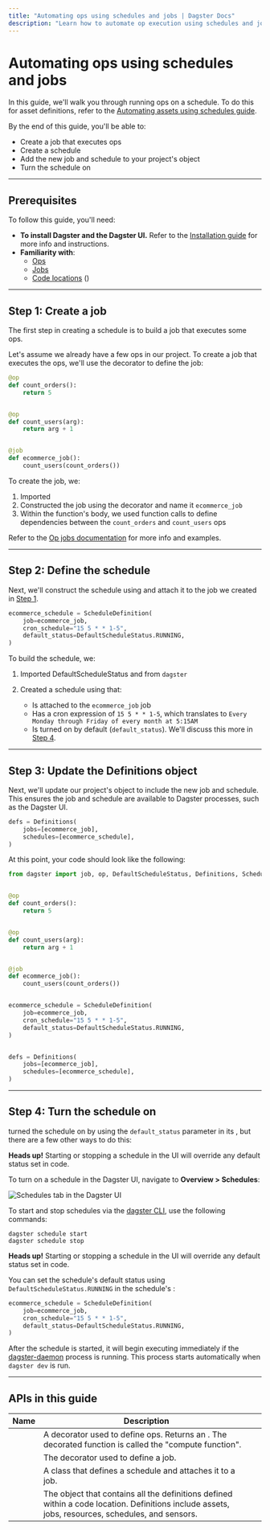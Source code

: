 ```yaml
---
title: "Automating ops using schedules and jobs | Dagster Docs"
description: "Learn how to automate op execution using schedules and jobs."
---
```


# Automating ops using schedules and jobs

In this guide, we'll walk you through running ops on a schedule. To do this for asset definitions, refer to the [Automating assets using schedules guide](/concepts/automation/schedules/automating-assets-schedules-jobs).

By the end of this guide, you'll be able to:

- Create a job that executes ops
- Create a schedule
- Add the new job and schedule to your project's <PyObject object="Definitions" /> object
- Turn the schedule on

---

## Prerequisites

To follow this guide, you'll need:

- **To install Dagster and the Dagster UI.** Refer to the [Installation guide](/getting-started/install) for more info and instructions.
- **Familiarity with**:
  - [Ops](/concepts/ops-jobs-graphs/ops)
  - [Jobs](/concepts/ops-jobs-graphs/jobs)
  - [Code locations](/concepts/code-locations) (<PyObject object="Definitions" />)

---

## Step 1: Create a job

The first step in creating a schedule is to build a job that executes some ops.

Let's assume we already have a few ops in our project. To create a job that executes the ops, we'll use the <PyObject object="job" decorator /> decorator to define the job:

```python file=concepts/partitions_schedules_sensors/schedules/basic_op_schedule.py startafter=start_op_job endbefore=end_op_job
@op
def count_orders():
    return 5


@op
def count_users(arg):
    return arg + 1


@job
def ecommerce_job():
    count_users(count_orders())
```

To create the job, we:

1. Imported <PyObject object="job" />
2. Constructed the job using the <PyObject object="job" decorator /> decorator and name it `ecommerce_job`
3. Within the <PyObject object="job" decorator /> function's body, we used function calls to define dependencies between the `count_orders` and `count_users` ops

Refer to the [Op jobs documentation](/concepts/ops-jobs-graphs/op-jobs) for more info and examples.

---

## Step 2: Define the schedule

Next, we'll construct the schedule using <PyObject object="ScheduleDefinition" /> and attach it to the job we created in [Step 1](#step-1-create-a-job).

```python file=concepts/partitions_schedules_sensors/schedules/basic_op_schedule.py startafter=start_schedule endbefore=end_schedule
ecommerce_schedule = ScheduleDefinition(
    job=ecommerce_job,
    cron_schedule="15 5 * * 1-5",
    default_status=DefaultScheduleStatus.RUNNING,
)
```

To build the schedule, we:

1. Imported DefaultScheduleStatus and <PyObject object="ScheduleDefinition" /> from `dagster`
2. Created a schedule using <PyObject object="ScheduleDefinition" /> that:

   - Is attached to the `ecommerce_job` job
   - Has a cron expression of `15 5 * * 1-5`, which translates to `Every Monday through Friday of every month at 5:15AM`
   - Is turned on by default (`default_status`). We'll discuss this more in [Step 4](#step-4-turn-the-schedule-on).

---

## Step 3: Update the Definitions object

Next, we'll update our project's <PyObject object="Definitions" /> object to include the new job and schedule. This ensures the job and schedule are available to Dagster processes, such as the Dagster UI.

```python file=concepts/partitions_schedules_sensors/schedules/basic_op_schedule.py startafter=start_definitions endbefore=end_definitions
defs = Definitions(
    jobs=[ecommerce_job],
    schedules=[ecommerce_schedule],
)
```

At this point, your code should look like the following:

```python file=concepts/partitions_schedules_sensors/schedules/basic_op_schedule.py lines=3-5,7-21,25-31,35-38
from dagster import job, op, DefaultScheduleStatus, Definitions, ScheduleDefinition


@op
def count_orders():
    return 5


@op
def count_users(arg):
    return arg + 1


@job
def ecommerce_job():
    count_users(count_orders())


ecommerce_schedule = ScheduleDefinition(
    job=ecommerce_job,
    cron_schedule="15 5 * * 1-5",
    default_status=DefaultScheduleStatus.RUNNING,
)


defs = Definitions(
    jobs=[ecommerce_job],
    schedules=[ecommerce_schedule],
)
```

---

## Step 4: Turn the schedule on

turned the schedule on by using the `default_status` parameter in its <PyObject object="ScheduleDefinition" />, but there are a few other ways to do this:

<TabGroup>
<TabItem name="Dagster UI">

<Note>
  <strong>Heads up!</strong> Starting or stopping a schedule in the UI will
  override any default status set in code.
</Note>

To turn on a schedule in the Dagster UI, navigate to **Overview > Schedules**:

<!-- ![Schedules tab in the Dagster UI](/images/concepts/partitions-schedules-sensors/schedules/schedules-tab-toggle.png) -->

<Image
alt="Schedules tab in the Dagster UI"
src="/images/concepts/partitions-schedules-sensors/schedules/schedules-tab-toggle.png"
width={1920}
height={512}
/>

</TabItem>
<TabItem name="CLI">

To start and stop schedules via the [dagster CLI](/\_apidocs/cli#dagster-schedule), use the following commands:

```shell
dagster schedule start
dagster schedule stop
```

</TabItem>
<TabItem name="Python code">

<Note>
  <strong>Heads up!</strong> Starting or stopping a schedule in the UI will
  override any default status set in code.
</Note>

You can set the schedule's default status using `DefaultScheduleStatus.RUNNING` in the schedule's <PyObject object="ScheduleDefinition" />:

```python file=concepts/partitions_schedules_sensors/schedules/basic_op_schedule.py startafter=start_schedule endbefore=end_schedule
ecommerce_schedule = ScheduleDefinition(
    job=ecommerce_job,
    cron_schedule="15 5 * * 1-5",
    default_status=DefaultScheduleStatus.RUNNING,
)
```

</TabItem>
</TabGroup>

After the schedule is started, it will begin executing immediately if the [dagster-daemon](/deployment/dagster-daemon) process is running. This process starts automatically when `dagster dev` is run.

<!-- TODO: Refer to the [Troubleshooting schedules](/concepts/schedules/troubleshooting) guide if the schedule has been started but isn't submitting runs. -->

---

<!-- TODO: ## What's next?

That's it! At this point, you should have a working, running schedule in your Dagster project. From here, you can:

- Check out the [Schedule examples](/concepts/schedules/examples) for ideas and inspiration
- Create [tests for your schedules](/concepts/schedules/testing) to make sure things are running smoothly
- Refer to the [Automating pipelines guide](/guides/dagster/automating-pipelines) for more pipeline automation ideas

--- -->

## APIs in this guide

| Name                                     | Description                                                                                                                                       |   |
| ---------------------------------------- | ------------------------------------------------------------------------------------------------------------------------------------------------- | - |
| <PyObject object="op" decorator />       | A decorator used to define ops. Returns an <PyObject object="OpDefinition" />. The decorated function is called the "compute function".           |   |
| <PyObject object="job" decorator />      | The decorator used to define a job.                                                                                                               |   |
| <PyObject object="ScheduleDefinition" /> | A class that defines a schedule and attaches it to a job.                                                                                         |   |
| <PyObject object="Definitions" />        | The object that contains all the definitions defined within a code location. Definitions include assets, jobs, resources, schedules, and sensors. |   |

<!-- TODO: ---

## Related

<ArticleList>
  <ArticleListItem
    title="Defining schedules for ops"
    href="/concepts/schedules/running-ops"
  ></ArticleListItem>
  <ArticleListItem
    title="Testing schedules"
    href="/concepts/schedules/testing"
  ></ArticleListItem>
  <ArticleListItem
    title="Asset jobs"
    href="/concepts/assets/asset-jobs"
  ></ArticleListItem>
  <ArticleListItem
    title="Automating data pipelines"
    href="/guides/dagster/automating-pipelines"
  ></ArticleListItem>
  <ArticleListItem
    title="Schedule examples"
    href="/concepts/schedules/examples"
  ></ArticleListItem>
  <ArticleListItem
    title="Troubleshooting schedules"
    href="/concepts/schedules/troubleshooting"
  ></ArticleListItem>
</ArticleList>
 -->
